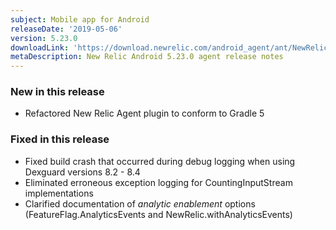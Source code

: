 ```yaml
---
subject: Mobile app for Android
releaseDate: '2019-05-06'
version: 5.23.0
downloadLink: 'https://download.newrelic.com/android_agent/ant/NewRelic_Android_Agent_5.23.0.zip'
metaDescription: New Relic Android 5.23.0 agent release notes
---
```


### New in this release

* Refactored New Relic Agent plugin to conform to Gradle 5

### Fixed in this release

* Fixed build crash that occurred during debug logging when using Dexguard versions 8.2 - 8.4
* Eliminated erroneous exception logging for CountingInputStream implementations
* Clarified documentation of _analytic enablement_ options (FeatureFlag.AnalyticsEvents and NewRelic.withAnalyticsEvents)
